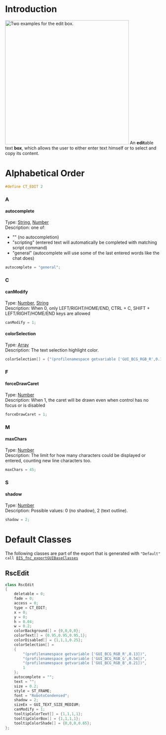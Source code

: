 = Introduction =
[[Image:CT_EDIT.jpg|thumb|400px|Two examples for the edit box.]]
An '''edit'''able text '''box''', which allows the user to either enter text himself or to select and copy its content.

= Alphabetical Order =
<syntaxhighlight lang="cpp">#define CT_EDIT 2</syntaxhighlight>
{{Cfg ref|start}}
{{Cfg ref|abc}}
=== A ===
==== autocomplete ====
;Type: [[TokenNameValueTypes|String]], [[TokenNameValueTypes|Number]]
;Description: one of:
* "" (no autocompletion)
* "scripting" (entered text will automatically be completed with matching script command)
* "general" (autocomplete will use some of the last entered words like the chat does)
<syntaxhighlight lang="cpp">
autocomplete = "general";
</syntaxhighlight>
=== C ===
==== canModify ====
;Type: [[TokenNameValueTypes|Number]], [[TokenNameValueTypes|String]]
;Description: When 0, only LEFT/RIGHT/HOME/END, CTRL + C, SHIFT + LEFT/RIGHT/HOME/END keys are allowed
<syntaxhighlight lang="cpp">
canModify = 1;
</syntaxhighlight>
<!-- ==== colorActive ====
;Type: [[TokenNameValueTypes|Array]]
;Description: n/a
<syntaxhighlight lang="cpp">
colorActive[] = {0.23, 0.35, 0.42, 0.9};
</syntaxhighlight> -->
==== colorSelection ====
;Type: [[TokenNameValueTypes|Array]]
;Description: The text selection highlight color.
<syntaxhighlight lang="cpp">
colorSelection[] = {"(profilenamespace getvariable ['GUI_BCG_RGB_R',0.13])", "(profilenamespace getvariable ['GUI_BCG_RGB_G',0.54])", "(profilenamespace getvariable ['GUI_BCG_RGB_B',0.21])", 1};
</syntaxhighlight>
=== F ===
==== forceDrawCaret ====
;Type: [[TokenNameValueTypes|Number]]
;Description: When 1, the caret will be drawn even when control has no focus or is disabled
<syntaxhighlight lang="cpp">
forceDrawCaret = 1;
</syntaxhighlight>
<!-- === L ===
==== linespacing ====
;Type: [[TokenNameValueTypes|Number]]
;Description: n/a
<syntaxhighlight lang="cpp">
linespacing = 1;
</syntaxhighlight> -->
=== M ===
==== maxChars ====
;Type: [[TokenNameValueTypes|Number]]
;Description: The limit for how many characters could be displayed or entered, counting new line characters too.
<syntaxhighlight lang="cpp">
maxChars = 45;
</syntaxhighlight>
=== S ===
==== shadow ====
;Type: [[TokenNameValueTypes|Number]]
;Description: Possible values: 0 (no shadow), 2 (text outline).
<syntaxhighlight lang="cpp">
shadow = 2;
</syntaxhighlight>
<!-- ==== size ====
;Type: [[TokenNameValueTypes|Number]]
;Description: n/a
<syntaxhighlight lang="cpp">
size = 0.2;
</syntaxhighlight> -->
{{Cfg ref|end}}

= Default Classes =
The following classes are part of the export that is generated with
<code>"Default" call [[BIS_fnc_exportGUIBaseClasses]]</code>
{{Informative|In order for the classes below to work you need to have them exported with the function above.}}

== RscEdit ==
<syntaxhighlight lang="cpp">
class RscEdit
{
	deletable = 0;
	fade = 0;
	access = 0;
	type = CT_EDIT;
	x = 0;
	y = 0;
	h = 0.04;
	w = 0.2;
	colorBackground[] = {0,0,0,0};
	colorText[] = {0.95,0.95,0.95,1};
	colorDisabled[] = {1,1,1,0.25};
	colorSelection[] =
	{
		"(profilenamespace getvariable ['GUI_BCG_RGB_R',0.13])",
		"(profilenamespace getvariable ['GUI_BCG_RGB_G',0.54])",
		"(profilenamespace getvariable ['GUI_BCG_RGB_B',0.21])",
		1
	};
	autocomplete = "";
	text = "";
	size = 0.2;
	style = ST_FRAME;
	font = "RobotoCondensed";
	shadow = 2;
	sizeEx = GUI_TEXT_SIZE_MEDIUM;
	canModify = 1;
	tooltipColorText[] = {1,1,1,1};
	tooltipColorBox[] = {1,1,1,1};
	tooltipColorShade[] = {0,0,0,0.65};
};
</syntaxhighlight>
